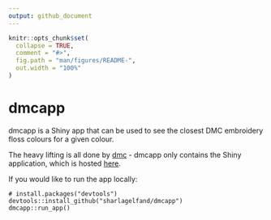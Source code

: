 ```yaml
---
output: github_document
---
```


<!-- README.md is generated from README.Rmd. Please edit that file -->

```r
knitr::opts_chunk$set(
  collapse = TRUE,
  comment = "#>",
  fig.path = "man/figures/README-",
  out.width = "100%"
)
```

# dmcapp

dmcapp is a Shiny app that can be used to see the closest DMC embroidery floss colours for a given colour. 

The heavy lifting is all done by [dmc](https://github.com/sharlagelfand/dmc) - dmcapp only contains the Shiny application, which is hosted [here](https://sharlagelfand.shinyapps.io/dmcapp/).

If you would like to run the app locally:

```
# install.packages("devtools")
devtools::install_github("sharlagelfand/dmcapp")
dmcapp::run_app()
```

